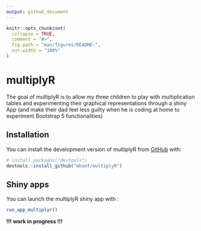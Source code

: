 ```yaml
---
output: github_document
---
```


<!-- README.md is generated from README.Rmd. Please edit that file -->

```r
knitr::opts_chunk$set(
  collapse = TRUE,
  comment = "#>",
  fig.path = "man/figures/README-",
  out.width = "100%"
)
```

# multiplyR

<!-- badges: start -->
<!-- badges: end -->

The goal of multiplyR is to allow my three children to play with  multiplication tables and experimenting their graphical representations through a shiny App (and make their dad feel less guilty when he is coding at home to experiment Bootstrap 5 functionalities)

## Installation

You can install the development version of multiplyR from [GitHub](https://github.com/) with:

``` r
# install.packages("devtools")
devtools::install_github("mhanf/multiplyR")
```
## Shiny apps

You can launch the multiplyR shiny app with :

``` r
run_app_multiplyr()
```

**!!! work in progress !!!**